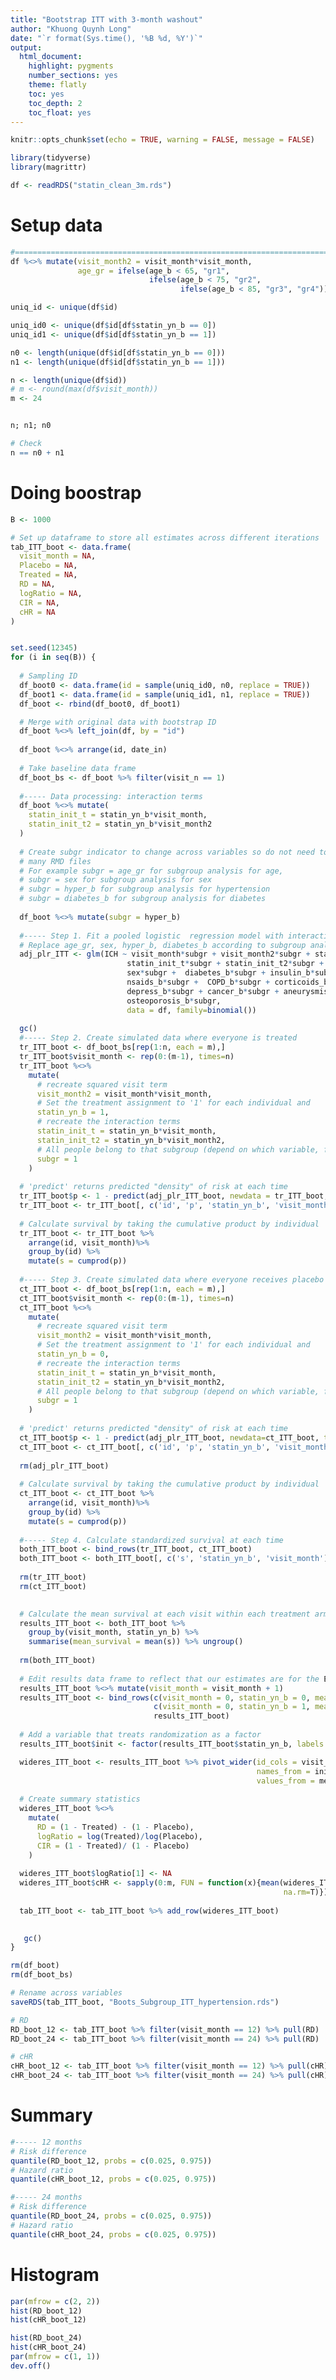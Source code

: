 ```yaml
---
title: "Bootstrap ITT with 3-month washout"
author: "Khuong Quynh Long"
date: "`r format(Sys.time(), '%B %d, %Y')`"
output:
  html_document:
    highlight: pygments
    number_sections: yes
    theme: flatly
    toc: yes
    toc_depth: 2
    toc_float: yes
---
```


```r
knitr::opts_chunk$set(echo = TRUE, warning = FALSE, message = FALSE)
```

```r
library(tidyverse)
library(magrittr)
```


```r
df <- readRDS("statin_clean_3m.rds")
```

# Setup data


```r
#===============================================================================
df %<>% mutate(visit_month2 = visit_month*visit_month,
               age_gr = ifelse(age_b < 65, "gr1",
                               ifelse(age_b < 75, "gr2",
                                      ifelse(age_b < 85, "gr3", "gr4"))))

uniq_id <- unique(df$id)

uniq_id0 <- unique(df$id[df$statin_yn_b == 0])
uniq_id1 <- unique(df$id[df$statin_yn_b == 1])

n0 <- length(unique(df$id[df$statin_yn_b == 0]))
n1 <- length(unique(df$id[df$statin_yn_b == 1]))

n <- length(unique(df$id))
# m <- round(max(df$visit_month))
m <- 24


n; n1; n0

# Check
n == n0 + n1
```


# Doing boostrap

```r
B <- 1000

# Set up dataframe to store all estimates across different iterations
tab_ITT_boot <- data.frame(
  visit_month = NA,
  Placebo = NA,
  Treated = NA,
  RD = NA, 
  logRatio = NA,
  CIR = NA,
  cHR = NA
)


set.seed(12345)
for (i in seq(B)) {
  
  # Sampling ID
  df_boot0 <- data.frame(id = sample(uniq_id0, n0, replace = TRUE))
  df_boot1 <- data.frame(id = sample(uniq_id1, n1, replace = TRUE))
  df_boot <- rbind(df_boot0, df_boot1)

  # Merge with original data with bootstrap ID
  df_boot %<>% left_join(df, by = "id")
  
  df_boot %<>% arrange(id, date_in)
  
  # Take baseline data frame
  df_boot_bs <- df_boot %>% filter(visit_n == 1)
  
  #----- Data processing: interaction terms
  df_boot %<>% mutate(
    statin_init_t = statin_yn_b*visit_month,
    statin_init_t2 = statin_yn_b*visit_month2
  )
  
  # Create subgr indicator to change across variables so do not need to create 
  # many RMD files
  # For example subgr = age_gr for subgroup analysis for age, 
  # subgr = sex for subgroup analysis for sex
  # subgr = hyper_b for subgroup analysis for hypertension
  # subgr = diabetes_b for subgroup analysis for diabetes
  
  df_boot %<>% mutate(subgr = hyper_b)
  
  #----- Step 1. Fit a pooled logistic  regression model with interaction terms between 
  # Replace age_gr, sex, hyper_b, diabetes_b according to subgroup analysis
  adj_plr_ITT <- glm(ICH ~ visit_month*subgr + visit_month2*subgr + statin_yn_b*subgr + 
                          statin_init_t*subgr + statin_init_t2*subgr + age_b*subgr + 
                          sex*subgr +  diabetes_b*subgr + insulin_b*subgr + 
                          nsaids_b*subgr +  COPD_b*subgr + corticoids_b*subgr + 
                          depress_b*subgr + cancer_b*subgr + aneurysmis_b*subgr + 
                          osteoporosis_b*subgr,
                          data = df, family=binomial())
  
  gc()
  #----- Step 2. Create simulated data where everyone is treated
  tr_ITT_boot <- df_boot_bs[rep(1:n, each = m),]
  tr_ITT_boot$visit_month <- rep(0:(m-1), times=n)
  tr_ITT_boot %<>%
    mutate(
      # recreate squared visit term
      visit_month2 = visit_month*visit_month, 
      # Set the treatment assignment to '1' for each individual and
      statin_yn_b = 1, 
      # recreate the interaction terms
      statin_init_t = statin_yn_b*visit_month,
      statin_init_t2 = statin_yn_b*visit_month2,
      # All people belong to that subgroup (depend on which variable, for example subgr = 1/0)
      subgr = 1
    )
  
  # 'predict' returns predicted "density" of risk at each time
  tr_ITT_boot$p <- 1 - predict(adj_plr_ITT_boot, newdata = tr_ITT_boot, type='response')
  tr_ITT_boot <- tr_ITT_boot[, c('id', 'p', 'statin_yn_b', 'visit_month')]
  
  # Calculate survival by taking the cumulative product by individual
  tr_ITT_boot <- tr_ITT_boot %>%
    arrange(id, visit_month)%>%
    group_by(id) %>%
    mutate(s = cumprod(p))
  
  #----- Step 3. Create simulated data where everyone receives placebo
  ct_ITT_boot <- df_boot_bs[rep(1:n, each = m),]
  ct_ITT_boot$visit_month <- rep(0:(m-1), times=n)
  ct_ITT_boot %<>%
    mutate(
      # recreate squared visit term
      visit_month2 = visit_month*visit_month, 
      # Set the treatment assignment to '1' for each individual and
      statin_yn_b = 0, 
      # recreate the interaction terms
      statin_init_t = statin_yn_b*visit_month,
      statin_init_t2 = statin_yn_b*visit_month2,
      # All people belong to that subgroup (depend on which variable, for example subgr = 1/0)
      subgr = 1
    )
  
  # 'predict' returns predicted "density" of risk at each time
  ct_ITT_boot$p <- 1 - predict(adj_plr_ITT_boot, newdata=ct_ITT_boot, type='response')
  ct_ITT_boot <- ct_ITT_boot[, c('id', 'p', 'statin_yn_b', 'visit_month')]
  
  rm(adj_plr_ITT_boot)
  
  # Calculate survival by taking the cumulative product by individual
  ct_ITT_boot <- ct_ITT_boot %>%
    arrange(id, visit_month)%>%
    group_by(id) %>%
    mutate(s = cumprod(p))
  
  #----- Step 4. Calculate standardized survival at each time
  both_ITT_boot <- bind_rows(tr_ITT_boot, ct_ITT_boot)
  both_ITT_boot <- both_ITT_boot[, c('s', 'statin_yn_b', 'visit_month')]
  
  rm(tr_ITT_boot)
  rm(ct_ITT_boot)
  

  # Calculate the mean survival at each visit within each treatment arm
  results_ITT_boot <- both_ITT_boot %>%
    group_by(visit_month, statin_yn_b) %>%
    summarise(mean_survival = mean(s)) %>% ungroup()
  
  rm(both_ITT_boot)
  
  # Edit results data frame to reflect that our estimates are for the END of the interval [t, t+1)
  results_ITT_boot %<>% mutate(visit_month = visit_month + 1)
  results_ITT_boot <- bind_rows(c(visit_month = 0, statin_yn_b = 0, mean_survival =  1),
                                c(visit_month = 0, statin_yn_b = 1, mean_survival =  1),
                                results_ITT_boot)
  
  # Add a variable that treats randomization as a factor
  results_ITT_boot$init <- factor(results_ITT_boot$statin_yn_b, labels = c("Placebo", "Treated"))

  wideres_ITT_boot <- results_ITT_boot %>% pivot_wider(id_cols = visit_month, 
                                                       names_from = init, 
                                                       values_from = mean_survival)
  
  # Create summary statistics
  wideres_ITT_boot %<>%
    mutate(
      RD = (1 - Treated) - (1 - Placebo),
      logRatio = log(Treated)/log(Placebo),
      CIR = (1 - Treated)/ (1 - Placebo)
    )
  
  wideres_ITT_boot$logRatio[1] <- NA
  wideres_ITT_boot$cHR <- sapply(0:m, FUN = function(x){mean(wideres_ITT_boot$logRatio[wideres_ITT_boot$visit_month <= x], 
                                                             na.rm=T)})
  
  tab_ITT_boot <- tab_ITT_boot %>% add_row(wideres_ITT_boot)
  

   gc()
}

rm(df_boot)
rm(df_boot_bs)

# Rename across variables
saveRDS(tab_ITT_boot, "Boots_Subgroup_ITT_hypertension.rds")
```



```r
# RD
RD_boot_12 <- tab_ITT_boot %>% filter(visit_month == 12) %>% pull(RD)
RD_boot_24 <- tab_ITT_boot %>% filter(visit_month == 24) %>% pull(RD)

# cHR
cHR_boot_12 <- tab_ITT_boot %>% filter(visit_month == 12) %>% pull(cHR)
cHR_boot_24 <- tab_ITT_boot %>% filter(visit_month == 24) %>% pull(cHR)
```


# Summary


```r
#----- 12 months
# Risk difference
quantile(RD_boot_12, probs = c(0.025, 0.975))
# Hazard ratio
quantile(cHR_boot_12, probs = c(0.025, 0.975))

#----- 24 months
# Risk difference
quantile(RD_boot_24, probs = c(0.025, 0.975))
# Hazard ratio
quantile(cHR_boot_24, probs = c(0.025, 0.975))
```

# Histogram

```r
par(mfrow = c(2, 2))
hist(RD_boot_12)
hist(cHR_boot_12)

hist(RD_boot_24)
hist(cHR_boot_24)
par(mfrow = c(1, 1))
dev.off()
```






